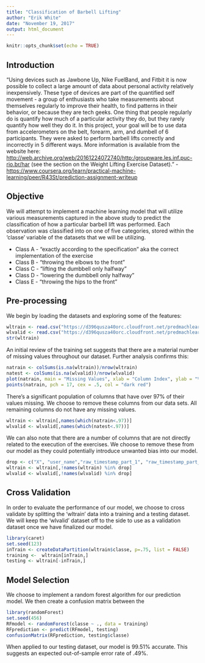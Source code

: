 ```yaml
---
title: "Classification of Barbell Lifting"
author: "Erik White"
date: "November 19, 2017"
output: html_document
---
```


```r
knitr::opts_chunk$set(echo = TRUE)
```

## Introduction

"Using devices such as Jawbone Up, Nike FuelBand, and Fitbit it is now possible to collect a large amount of data about personal activity relatively inexpensively. These type of devices are part of the quantified self movement - a group of enthusiasts who take measurements about themselves regularly to improve their health, to find patterns in their behavior, or because they are tech geeks. One thing that people regularly do is quantify how much of a particular activity they do, but they rarely quantify how well they do it. In this project, your goal will be to use data from accelerometers on the belt, forearm, arm, and dumbell of 6 participants. They were asked to perform barbell lifts correctly and incorrectly in 5 different ways. More information is available from the website here: <http://web.archive.org/web/20161224072740/http:/groupware.les.inf.puc-rio.br/har> (see the section on the Weight Lifting Exercise Dataset)." - <https://www.coursera.org/learn/practical-machine-learning/peer/R43St/prediction-assignment-writeup>

## Objective

We will attempt to implement a machine learning model that will utilize various measurements captured in the above study to predict the classification of how a particular barbell lift was performed. Each observation was classified into on one of five categories, stored within the 'classe' variable of the datasets that we will be utilizing. 

* Class A - "exactly according to the specification" aka the correct implementation of the exercise 
* Class B - "throwing the elbows to the front" 
* Class C - "lifting the dumbbell only halfway" 
* Class D - "lowering the dumbbell only halfway" 
* Class E - "throwing the hips to the front" 

## Pre-processing

We begin by loading the datasets and exploring some of the features:

```r
wltrain <- read.csv("https://d396qusza40orc.cloudfront.net/predmachlearn/pml-training.csv", na.strings = c("NA", "#DIV/0", ""))
wlvalid <- read.csv("https://d396qusza40orc.cloudfront.net/predmachlearn/pml-testing.csv", na.strings = c("NA", "#DIV/0", ""))
str(wltrain)
```

An initial review of the training set suggests that there are a material number of missing values throughout our dataset. Further analysis confirms this:

```r
natrain <- colSums(is.na(wltrain))/nrow(wltrain)
natest <- colSums(is.na(wlvalid))/nrow(wlvalid)
plot(natrain, main = "Missing Values", xlab = "Column Index", ylab = "% of missing values", type = "n")
points(natrain, pch = 17, cex = .5, col = "dark red")
```

There's a significant population of columns that have over 97% of their values missing. We choose to remove these columns from our data sets. All remaining columns do not have any missing values.

```r
wltrain <- wltrain[,names(which(natrain<.97))]
wlvalid <- wlvalid[,names(which(natest<.97))]
```

We can also note that there are a number of columns that are not directly related to the execution of the exercises. We choose to remove these from our model as they could potentially introduce unwanted bias into our model.

```r
drop <- c("X", "user_name","raw_timestamp_part_1", "raw_timestamp_part_2","cvtd_timestamp","new_window","num_window")
wltrain <- wltrain[,!names(wltrain) %in% drop]
wlvalid <- wlvalid[,!names(wlvalid) %in% drop]
```

## Cross Validation

In order to evaluate the performance of our model, we choose to cross validate by splitting the 'wltrain' data into a training and a testing dataset. We will keep the 'wlvalid' dataset off to the side to use as a validation dataset once we have finalized our model.

```r
library(caret)
set.seed(123)
inTrain <- createDataPartition(wltrain$classe, p=.75, list = FALSE)
training <-  wltrain[inTrain,]
testing <- wltrain[-inTrain,]
```

## Model Selection

We choose to implement a random forest algorithm for our prediction model. We then create a confusion matrix between the 

```r
library(randomForest)
set.seed(456)
RFmodel <- randomForest(classe ~ ., data = training)
RFprediction <- predict(RFmodel, testing)
confusionMatrix(RFprediction, testing$classe)
```

When applied to our testing dataset, our model is 99.51% accurate. This suggests an expected out-of-sample error rate of .49%.